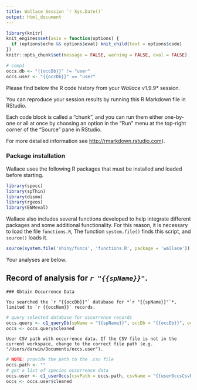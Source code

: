 ```yaml
---
title: Wallace Session `r Sys.Date()`
output: html_document
---
```


```r
library(knitr)
knit_engines$set(asis = function(options) {
  if (options$echo && options$eval) knit_child(text = options$code)
})
knitr::opts_chunk$set(message = FALSE, warning = FALSE, eval = FALSE)
```

```r
# comp1
occs.db <- "{{occDb}}" != "user"
occs.user <- "{{occDb}}" == "user"
```

Please find below the R code history from your *Wallace* v1.9.9* session. 

You can reproduce your session results by running this R Markdown file in RStudio. 

Each code block is called a "chunk", and you can run them either one-by-one or all at once by choosing an option in the "Run" menu at the top-right corner of the "Source" pane in RStudio. 

For more detailed information see <http://rmarkdown.rstudio.com>).

### Package installation

Wallace uses the following R packages that must be installed and loaded before starting.
```r
library(spocc)
library(spThin)
library(dismo)
library(rgeos)
library(ENMeval)
```

Wallace also includes several functions developed to help integrate different packages and some additional functionality. For this reason, it is necessary to load the file `functions.R`, The function `system.file()` finds this script, and `source()` loads it.

```r
source(system.file('shiny/funcs', 'functions.R', package = 'wallace'))
```

Your analyses are below.

## Record of analysis for *`r "{{spName}}"`*.

```asis
### Obtain Occurrence Data
```

```asis
You searched the `r "{{occDb}}"` database for *`r "{{spName}}"`*, limited to `r {{occNum}}` records. 
```

```r
# query selected database for occurrence records
occs.query <- c1_queryDb(spName = "{{spName}}", occDb = "{{occDb}}", occNum = {{occNum}})
occs <- occs.query$cleaned
```

```asis
User CSV path with occurrence data. If the CSV file is not in the current workspace, change to the correct file path (e.g. "/Users/darwin/Documents/occs.user").
```

```r
# NOTE: provide the path to the .csv file
occs.path <- ""
# get a list of species occurrence data
occs.user <- c1_userOccs(csvPath = occs.path, csvName = "{{userOccsCsvName}}")
occs <- occs.user$cleaned
```
